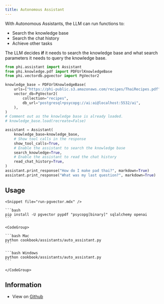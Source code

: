 ```yaml
---
title: Autonomous Assistant
---
```


With Autonomous Assistants, the LLM can run functions to:

- Search the knowledge base
- Search the chat history
- Achieve other tasks

The LLM decides **if** it needs to search the knowledge base and what search parameters it needs to query the knowledge base.

```python cookbook/assistants/auto_assistant.py
from phi.assistant import Assistant
from phi.knowledge.pdf import PDFUrlKnowledgeBase
from phi.vectordb.pgvector import PgVector2

knowledge_base = PDFUrlKnowledgeBase(
    urls=["https://phi-public.s3.amazonaws.com/recipes/ThaiRecipes.pdf"],
    vector_db=PgVector2(
        collection="recipes",
        db_url="postgresql+psycopg://ai:ai@localhost:5532/ai",
    ),
)
# Comment out as the knowledge base is already loaded.
# knowledge_base.load(recreate=False)

assistant = Assistant(
    knowledge_base=knowledge_base,
    # Show tool calls in the response
    show_tool_calls=True,
    # Enable the assistant to search the knowledge base
    search_knowledge=True,
    # Enable the assistant to read the chat history
    read_chat_history=True,
)
assistant.print_response("How do I make pad thai?", markdown=True)
assistant.print_response("What was my last question?", markdown=True)
```

## Usage

<Steps>
  <Step title="Run PgVector">

    <Snippet file="run-pgvector.mdx" />

  </Step>

  <Step title="Install libraries">

    ```bash
    pip install -U pgvector pypdf "psycopg[binary]" sqlalchemy openai
    ```

  </Step>

  <Step title="Run the assistant">

    <CodeGroup>

    ```bash Mac
    python cookbook/assistants/auto_assistant.py
    ```

    ```bash Windows
    python cookbook/assistants/auto_assistant.py
    ```

    </CodeGroup>

  </Step>

</Steps>

## Information

- View on [Github](https://github.com/phidatahq/phidata/tree/main/cookbook/assistants/auto_assistant.py)

